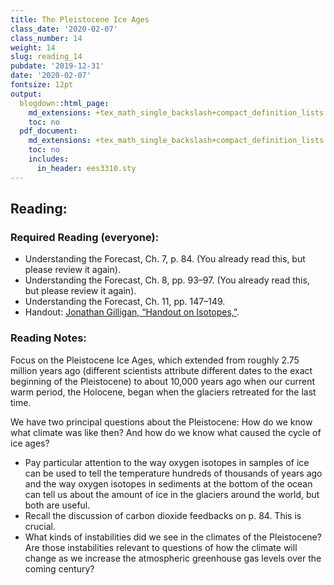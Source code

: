 ```yaml
---
title: The Pleistocene Ice Ages
class_date: '2020-02-07'
class_number: 14
weight: 14
slug: reading_14
pubdate: '2019-12-31'
date: '2020-02-07'
fontsize: 12pt
output:
  blogdown::html_page:
    md_extensions: +tex_math_single_backslash+compact_definition_lists
    toc: no
  pdf_document:
    md_extensions: +tex_math_single_backslash+compact_definition_lists
    toc: no
    includes:
      in_header: ees3310.sty
---
```

## Reading:

### Required Reading (everyone):

* Understanding the Forecast, Ch. 7, p. 84.
  (You already read this, but please review it again).
* Understanding the Forecast, Ch. 8, pp. 93--97.
  (You already read this, but please review it again).
* Understanding the Forecast, Ch. 11, pp. 147--149.
* Handout: [Jonathan Gilligan, "Handout on Isotopes,"](/files/reading_handouts/Isotope_Handout.pdf){target="_blank"}.

### Reading Notes:

Focus on the Pleistocene Ice Ages, which extended from roughly 2.75 million years ago (different scientists attribute different dates to the exact beginning of the Pleistocene) to about 10,000 years ago when our current warm period, the Holocene, began when the glaciers retreated for the last time.

We have two principal questions about the Pleistocene: How do we know what climate was like then? And how do we know what caused the cycle of ice ages?

* Pay particular attention to the way oxygen isotopes in samples of ice can be used to tell the temperature hundreds of thousands of years ago and the way oxygen isotopes in sediments at the bottom of the ocean can tell us about the amount of ice in the glaciers around the world, but both are useful.
* Recall the discussion of carbon dioxide feedbacks on p. 84. This is crucial.
* What kinds of instabilities did we see in the climates of the Pleistocene? Are those instabilities relevant to questions of how the climate will change as we increase the atmospheric greenhouse gas levels over the coming century?
